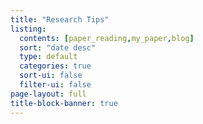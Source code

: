 ---
title: "Research Tips"
listing:
  contents: [paper_reading,my_paper,blog]
  sort: "date desc"
  type: default
  categories: true
  sort-ui: false
  filter-ui: false
page-layout: full 
title-block-banner: true
---


